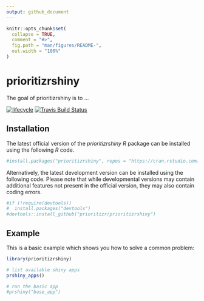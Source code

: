 ```yaml
---
output: github_document
---
```


<!-- README.md is generated from README.Rmd. Please edit that file -->

```r
knitr::opts_chunk$set(
  collapse = TRUE,
  comment = "#>",
  fig.path = "man/figures/README-",
  out.width = "100%"
)
```
# prioritizrshiny

The goal of prioritizrshiny is to ...

[![lifecycle](https://img.shields.io/badge/Lifecycle-experimental-orange.svg)](https://www.tidyverse.org/lifecycle/#experimental)
[![Travis Build Status](https://img.shields.io/travis/prioritizr/prioritizrshiny/master.svg?label=Linux%20%26%20Mac%20OSX)](https://travis-ci.org/prioritizr/prioritizrshiny)

## Installation

The latest official version of the _prioritizrshiny R_ package can be installed using the following _R_ code.

```r
#install.packages("prioritizrshiny", repos = "https://cran.rstudio.com/")
```

Alternatively, the latest development version can be installed using the following code. Please note that while developmental versions may contain additional features not present in the official version, they may also contain coding errors.

```r
#if (!require(devtools))
#  install.packages("devtools")
#devtools::install_github("prioritizr/prioritizrshiny")
```

## Example

This is a basic example which shows you how to solve a common problem:

```r
library(prioritizrshiny)

# list available shiny apps
prshiny_apps()

# run the basic app
#prshiny("base_app")

```
